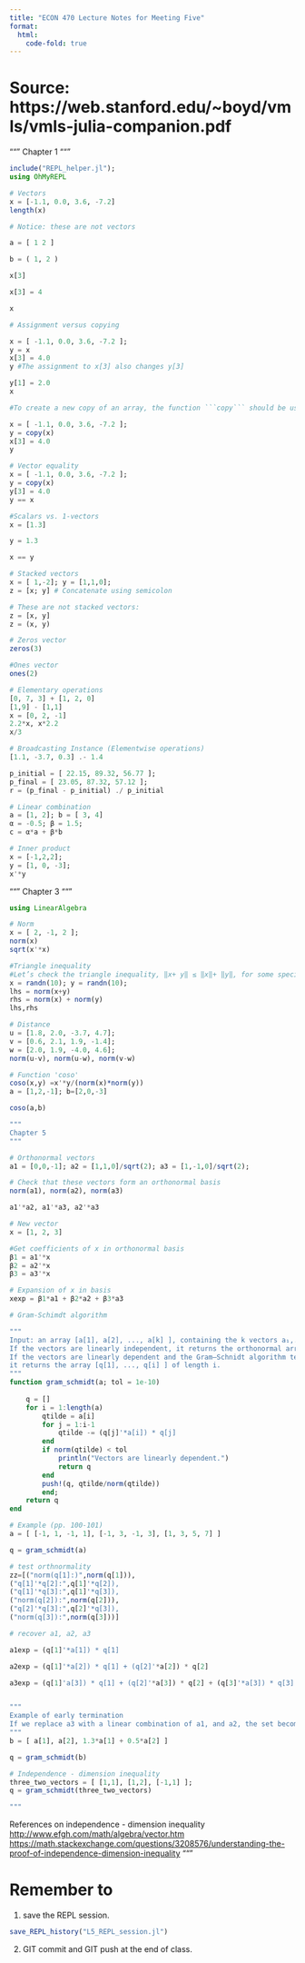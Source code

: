 ```yaml
---
title: "ECON 470 Lecture Notes for Meeting Five"
format:
  html:
    code-fold: true
---
```


# Source: https://web.stanford.edu/~boyd/vmls/vmls-julia-companion.pdf

"""
Chapter 1
"""

```julia
include("REPL_helper.jl");
using OhMyREPL

# Vectors
x = [-1.1, 0.0, 3.6, -7.2]
length(x)

# Notice: these are not vectors

a = [ 1 2 ]

b = ( 1, 2 )

x[3]

x[3] = 4

x

# Assignment versus copying

x = [ -1.1, 0.0, 3.6, -7.2 ];
y = x
x[3] = 4.0
y #The assignment to x[3] also changes y[3]

y[1] = 2.0
x

#To create a new copy of an array, the function ```copy``` should be used.

x = [ -1.1, 0.0, 3.6, -7.2 ];
y = copy(x)
x[3] = 4.0
y

# Vector equality
x = [ -1.1, 0.0, 3.6, -7.2 ];
y = copy(x)
y[3] = 4.0
y == x

#Scalars vs. 1-vectors
x = [1.3]

y = 1.3

x == y

# Stacked vectors
x = [ 1,-2]; y = [1,1,0];
z = [x; y] # Concatenate using semicolon

# These are not stacked vectors:
z = [x, y]
z = (x, y)

# Zeros vector
zeros(3)

#Ones vector
ones(2)

# Elementary operations
[0, 7, 3] + [1, 2, 0] 
[1,9] - [1,1]
x = [0, 2, -1]
2.2*x, x*2.2
x/3

# Broadcasting Instance (Elementwise operations)
[1.1, -3.7, 0.3] .- 1.4

p_initial = [ 22.15, 89.32, 56.77 ];
p_final = [ 23.05, 87.32, 57.12 ];
r = (p_final - p_initial) ./ p_initial

# Linear combination
a = [1, 2]; b = [ 3, 4]
α = -0.5; β = 1.5;
c = α*a + β*b

# Inner product
x = [-1,2,2];
y = [1, 0, -3];
x'*y

```
"""
Chapter 3
"""

```julia
using LinearAlgebra

# Norm
x = [ 2, -1, 2 ];
norm(x)
sqrt(x'*x)

#Triangle inequality
#Let’s check the triangle inequality, ‖x+ y‖ ≤ ‖x‖+ ‖y‖, for some specific values of x and y.
x = randn(10); y = randn(10);
lhs = norm(x+y)
rhs = norm(x) + norm(y)
lhs,rhs

# Distance
u = [1.8, 2.0, -3.7, 4.7];
v = [0.6, 2.1, 1.9, -1.4];
w = [2.0, 1.9, -4.0, 4.6];
norm(u-v), norm(u-w), norm(v-w)

# Function 'coso'
coso(x,y) =x'*y/(norm(x)*norm(y))
a = [1,2,-1]; b=[2,0,-3]

coso(a,b)
```

```julia
"""
Chapter 5
"""

# Orthonormal vectors
a1 = [0,0,-1]; a2 = [1,1,0]/sqrt(2); a3 = [1,-1,0]/sqrt(2);

# Check that these vectors form an orthonormal basis
norm(a1), norm(a2), norm(a3)

a1'*a2, a1'*a3, a2'*a3

# New vector
x = [1, 2, 3] 

#Get coefficients of x in orthonormal basis
β1 = a1'*x
β2 = a2'*x
β3 = a3'*x

# Expansion of x in basis
xexp = β1*a1 + β2*a2 + β3*a3

# Gram-Schimdt algorithm

"""
Input: an array [a[1], a[2], ..., a[k] ], containing the k vectors a₁,..., aₖ.
If the vectors are linearly independent, it returns the orthonormal array [q[1], ..., q[k]] 
If the vectors are linearly dependent and the Gram–Schnidt algorithm terminates early in iteration `i`, 
it returns the array [q[1], ..., q[i] ] of length i.
"""
function gram_schmidt(a; tol = 1e-10)
    
    q = []
    for i = 1:length(a)
        qtilde = a[i]
        for j = 1:i-1
            qtilde -= (q[j]'*a[i]) * q[j]
        end
        if norm(qtilde) < tol
            println("Vectors are linearly dependent.")
            return q
        end
        push!(q, qtilde/norm(qtilde))
        end;
    return q
end

# Example (pp. 100-101)
a = [ [-1, 1, -1, 1], [-1, 3, -1, 3], [1, 3, 5, 7] ]

q = gram_schmidt(a)

# test orthnormality
zz=[("norm(q[1]:)",norm(q[1])),
("q[1]'*q[2]:",q[1]'*q[2]),
("q[1]'*q[3]:",q[1]'*q[3]),
("norm(q[2]):",norm(q[2])),
("q[2]'*q[3]:",q[2]'*q[3]),
("norm(q[3]):",norm(q[3]))]

# recover a1, a2, a3

a1exp = (q[1]'*a[1]) * q[1]

a2exp = (q[1]'*a[2]) * q[1] + (q[2]'*a[2]) * q[2]

a3exp = (q[1]'a[3]) * q[1] + (q[2]'*a[3]) * q[2] + (q[3]'*a[3]) * q[3]


"""
Example of early termination
If we replace a3 with a linear combination of a1, and a2, the set becomes linearly dependent.
"""
b = [ a[1], a[2], 1.3*a[1] + 0.5*a[2] ]

q = gram_schmidt(b)

# Independence - dimension inequality
three_two_vectors = [ [1,1], [1,2], [-1,1] ];
q = gram_schmidt(three_two_vectors)

"""
```
References on independence - dimension inequality
<http://www.efgh.com/math/algebra/vector.htm>
<https://math.stackexchange.com/questions/3208576/understanding-the-proof-of-independence-dimension-inequality>
"""


# Remember to 
1. save the REPL session.

```julia
save_REPL_history("L5_REPL_session.jl")
```

2. GIT commit and GIT push at the end of class.